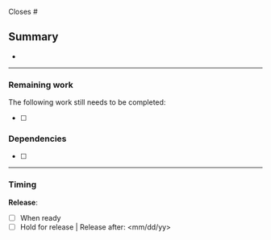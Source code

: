 Closes #

## Summary

<!-- Add a brief description of changes -->

-

---

<!-- Remove this entire section if not needed -->

### Remaining work

The following work still needs to be completed:

- [ ] <List outstanding tasks here>

### Dependencies

- [ ] <Tasks that must be completed before merging this pull request>

---

### Timing

**Release**:

- [ ] When ready
- [ ] Hold for release | Release after: <mm/dd/yy>
